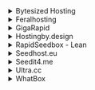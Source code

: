 <details>

<summary>Bytesized Hosting</summary>

- Host: `https://<username>.<hostname>.bysh.me/rutorrent/plugins/httprpc/action.php`
- TLS: Enabled
- Basic Auth: Enabled
- Username: `<username>`
- Password: `<password>`

</details>

<details>

<summary>Feralhosting</summary>

- Host: `https://SERVERNAME.feralhosting.com/USERNAME/rtorrent/rpc`
- TLS: Enabled
- Basic Auth: Enabled
- Username: `rutorrent`
- Password: `<rutorrent_password>`

</details>

<details>

<summary>GigaRapid</summary>

- Host: `https://<hostname>/rtrpc/` (Each application has a **unique hostname**, which can be found on the apps page)
- TLS: Enabled
- Auth: Enabled
- Auth type: Basic Auth
- Username: `<username>`
- Password: `<password>`

</details>

<details>

<summary>Hostingby.design</summary>

- Host: `https://<hostname>.itsby.design/rutorrent/plugins/httprpc/action.php`
- TLS: Enabled
- Basic Auth: Enabled
- Username: `<username>`
- Password: `<password>`

</details>

<details>

<summary>RapidSeedbox - Lean</summary>

Grab your unique ruTorrent url from the from your `Services` page.

- Host `https://<username>-rt.<hostname>.seedbox.vip/RPC2`
- TLS: Enabled
- Basic Auth: Enabled
- Username: `<username>`
- Password: `<password>`

</details>

<details>

<summary>Seedhost.eu</summary>

- Host: `https://<hostname>.seedhost.eu/<username>/rutorrent/plugins/httprpc/action.php`
- TLS: Enabled
- Basic Auth: Enabled
- Username: `<username>`
- Password: `<password>`

</details>

<details>

<summary>Seedit4.me</summary>

- Host: `https://<hostname>/rutorrent/plugins/httprpc/action.php`
- TLS: Enabled
- Basic Auth: Enabled
- Username: `seedit4me`
- Password: `<password>`

</details>

<details>

<summary>Ultra.cc</summary>

- Host: `https://<username>.<hostname>.usbx.me/RPC2`
- TLS: Enabled
- Basic Auth: Enabled
- Username: `<username>`
- Password: `<password>`

</details>

<details>

<summary>WhatBox</summary>

- Host: `https://<hostname>.whatbox.ca/xmlrpc`
- TLS: Enabled
- Skip TLS verification (insecure): Disabled
- Basic auth: Enabled
- Username: `<username>`
- Password `<password>`

</details>
